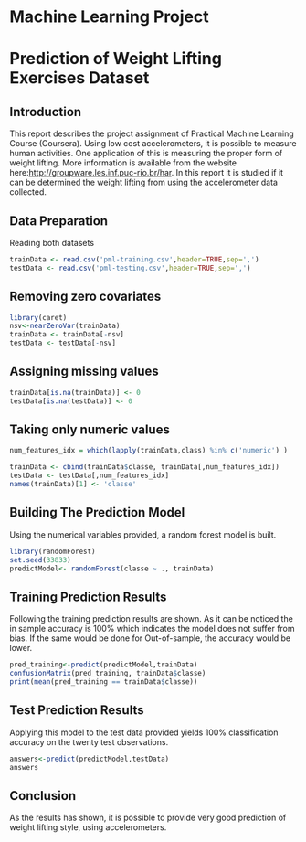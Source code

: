 
Machine Learning Project 
=========================

Prediction of Weight Lifting Exercises Dataset
==============================================

## Introduction

This report describes the project assignment of Practical Machine Learning Course (Coursera).
Using low cost accelerometers, it is possible to measure human activities. One application of this is measuring the proper form of weight lifting. More information is available from the website here:[http://groupware.les.inf.puc-rio.br/har](http://groupware.les.inf.puc-rio.br/har). In this report it is studied if it can be determined the weight lifting from using the accelerometer data collected.

## Data Preparation

Reading both datasets
```r
trainData <- read.csv('pml-training.csv',header=TRUE,sep=',')
testData <- read.csv('pml-testing.csv',header=TRUE,sep=',')
```

## Removing zero covariates
```r
library(caret)
nsv<-nearZeroVar(trainData) 
trainData <- trainData[-nsv] 
testData <- testData[-nsv] 
```

## Assigning missing values
```r
trainData[is.na(trainData)] <- 0 
testData[is.na(testData)] <- 0 
```

## Taking only numeric values
```r
num_features_idx = which(lapply(trainData,class) %in% c('numeric') )

trainData <- cbind(trainData$classe, trainData[,num_features_idx]) 
testData <- testData[,num_features_idx] 
names(trainData)[1] <- 'classe' 
```

## Building The Prediction Model
Using the numerical variables provided, a random forest model is built.

```r
library(randomForest)
set.seed(33833) 
predictModel<- randomForest(classe ~ ., trainData)
```

## Training Prediction Results
Following the training prediction results are shown. As it can be noticed the in sample accuracy is 100% which indicates the model does not suffer from bias.
If the same would be done for Out-of-sample, the accuracy would be lower.

```r
pred_training<-predict(predictModel,trainData) 
confusionMatrix(pred_training, trainData$classe) 
print(mean(pred_training == trainData$classe)) 
```

## Test Prediction Results
Applying this model to the test data provided yields 100% classification accuracy on the twenty test observations.
```r
answers<-predict(predictModel,testData) 
answers
```

## Conclusion
As the results has shown, it is possible to provide very good prediction of weight lifting style, using accelerometers.

